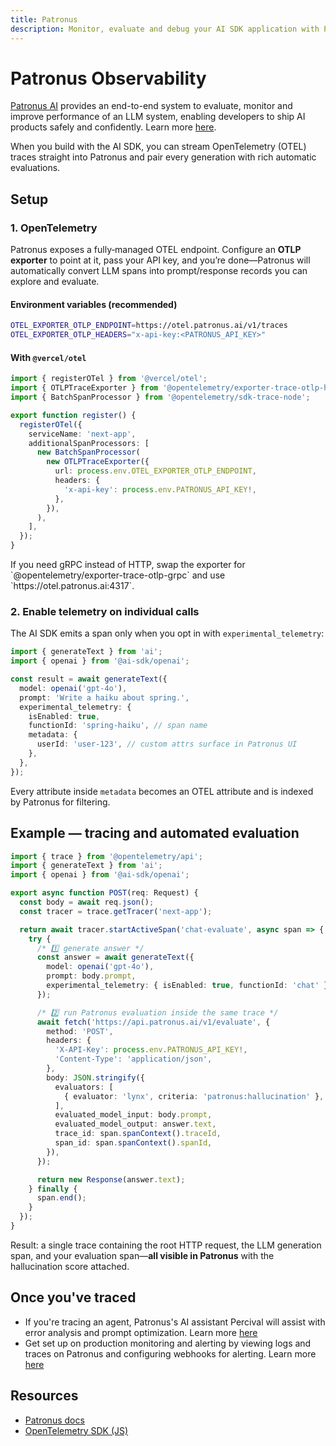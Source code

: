 ```yaml
---
title: Patronus
description: Monitor, evaluate and debug your AI SDK application with Patronus
---
```


# Patronus Observability

[Patronus AI](https://patronus.ai) provides an end-to-end system to evaluate, monitor and improve performance of an LLM system, enabling developers to ship AI products safely and confidently. Learn more [here](https://docs.patronus.ai/docs).

When you build with the AI SDK, you can stream OpenTelemetry (OTEL) traces straight into Patronus and pair every generation with rich automatic evaluations.

## Setup

### 1. OpenTelemetry

Patronus exposes a fully‑managed OTEL endpoint. Configure an **OTLP exporter** to point at it, pass your API key, and you’re done—Patronus will automatically convert LLM spans into prompt/response records you can explore and evaluate.

#### Environment variables (recommended)

```bash filename=".env.local"
OTEL_EXPORTER_OTLP_ENDPOINT=https://otel.patronus.ai/v1/traces
OTEL_EXPORTER_OTLP_HEADERS="x-api-key:<PATRONUS_API_KEY>"
```

#### With `@vercel/otel`

```ts filename="instrumentation.ts"
import { registerOTel } from '@vercel/otel';
import { OTLPTraceExporter } from '@opentelemetry/exporter-trace-otlp-http';
import { BatchSpanProcessor } from '@opentelemetry/sdk-trace-node';

export function register() {
  registerOTel({
    serviceName: 'next-app',
    additionalSpanProcessors: [
      new BatchSpanProcessor(
        new OTLPTraceExporter({
          url: process.env.OTEL_EXPORTER_OTLP_ENDPOINT,
          headers: {
            'x-api-key': process.env.PATRONUS_API_KEY!,
          },
        }),
      ),
    ],
  });
}
```

<Note>
  If you need gRPC instead of HTTP, swap the exporter for
  `@opentelemetry/exporter-trace-otlp-grpc` and use
  `https://otel.patronus.ai:4317`.
</Note>

### 2. Enable telemetry on individual calls

The AI SDK emits a span only when you opt in with `experimental_telemetry`:

```ts
import { generateText } from 'ai';
import { openai } from '@ai-sdk/openai';

const result = await generateText({
  model: openai('gpt-4o'),
  prompt: 'Write a haiku about spring.',
  experimental_telemetry: {
    isEnabled: true,
    functionId: 'spring-haiku', // span name
    metadata: {
      userId: 'user-123', // custom attrs surface in Patronus UI
    },
  },
});
```

Every attribute inside `metadata` becomes an OTEL attribute and is indexed by Patronus for filtering.

## Example — tracing and automated evaluation

```ts filename="app/api/chat/route.ts"
import { trace } from '@opentelemetry/api';
import { generateText } from 'ai';
import { openai } from '@ai-sdk/openai';

export async function POST(req: Request) {
  const body = await req.json();
  const tracer = trace.getTracer('next-app');

  return await tracer.startActiveSpan('chat-evaluate', async span => {
    try {
      /* 1️⃣ generate answer */
      const answer = await generateText({
        model: openai('gpt-4o'),
        prompt: body.prompt,
        experimental_telemetry: { isEnabled: true, functionId: 'chat' },
      });

      /* 2️⃣ run Patronus evaluation inside the same trace */
      await fetch('https://api.patronus.ai/v1/evaluate', {
        method: 'POST',
        headers: {
          'X-API-Key': process.env.PATRONUS_API_KEY!,
          'Content-Type': 'application/json',
        },
        body: JSON.stringify({
          evaluators: [
            { evaluator: 'lynx', criteria: 'patronus:hallucination' },
          ],
          evaluated_model_input: body.prompt,
          evaluated_model_output: answer.text,
          trace_id: span.spanContext().traceId,
          span_id: span.spanContext().spanId,
        }),
      });

      return new Response(answer.text);
    } finally {
      span.end();
    }
  });
}
```

Result: a single trace containing the root HTTP request, the LLM generation span, and your evaluation span—**all visible in Patronus** with the hallucination score attached.

## Once you've traced

- If you're tracing an agent, Patronus's AI assistant Percival will assist with error analysis and prompt optimization. Learn more [here](https://docs.patronus.ai/docs/percival/percival)
- Get set up on production monitoring and alerting by viewing logs and traces on Patronus and configuring webhooks for alerting. Learn more [here](https://docs.patronus.ai/docs/real_time_monitoring/webhooks)

## Resources

- [Patronus docs](https://docs.patronus.ai)
- [OpenTelemetry SDK (JS)](https://opentelemetry.io/docs/instrumentation/js/)
